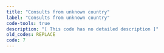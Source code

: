 ```yaml
---
title: "Consults from unknown country"
label: "Consults from unknown country"
code-tools: true
description: "[ This code has no detailed description ]"
old_codes: REPLACE
code: 7
---
```


